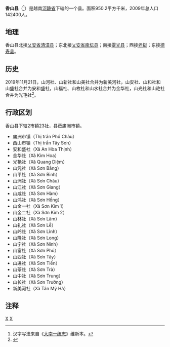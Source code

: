 {{Infobox Settlement
|name                   = 香山县
|settlement_type        = 县
|official_name          = 
|other_name             = 
|native_name            = {{lang|vi|Huyện Hương Sơn}}
|nickname               = 
|motto                  = 
|image_skyline          = Tây Sơn, Hương Sơn, Hà Tĩnh, Việt Nam.jpg
|imagesize              = 
|image_caption          = 
|image_flag             = 
|flag_size              = 
|image_seal             = 
|seal_size              = 
|image_shield           = 
|shield_size            = 
|image_blank_emblem     = 
|blank_emblem_size      = 
|image_map              = {{Infobox mapframe|frame-width=250|zoom=09}}
|mapsize                = 
|map_caption            = 
|image_map1             = 
|mapsize1               = 
|map_caption1           = 
|pushpin_map            = Vietnam
|pushpin_label_position = bottom
|pushpin_map_caption    = 
|pushpin_map1           = 
|pushpin_label_position1= 
|pushpin_map_caption1   = 
|subdivision_type       = 国家
|subdivision_name       = {{flag|Vietnam}}
|subdivision_type1      = [[越南行政区划|省]]
|subdivision_name1      = [[河静省|河静省]]
|subdivision_type2      = 行政区划
|subdivision_name2      = 2市镇23社
|subdivision_type3      = 
|subdivision_name3      = 
|seat_type              = 县莅
|seat                   = {{link-vi|庯洲市镇|Phố Châu}}
|government_type        = 
|leader_title           = 
|leader_name            = 
|leader_title1          = 
|leader_name1           = 
|established_title      = 
|established_date       = 
|area_magnitude         = 
|unit_pref              = 
|area_footnotes         = 
|area_total_km2         = 950.2
|area_land_km2          = 
|area_water_km2         = 
|area_water_percent     = 
|area_urban_km2         = 
|area_metro_km2         = 
|population_as_of       = 2009年
|population_footnotes   = 
|population_note        = 
|population_total       = 142400
|population_density_km2 = auto
|population_metro             = 
|population_density_metro_km2 = 
|population_urban             = 
|population_density_urban_km2 = 
|timezone               = [[越南标准时间|越南标准时间]]
|utc_offset             = +7
|elevation_footnotes    = 
|elevation_m            = 
|coor_type              = 
|coordinates            = 
|postal_code_type       = 
|postal_code            = 
|area_code              = 
|website                = [http://huongson.hatinh.gov.vn 香山县电子信息门户网站]
|footnotes              = 
}}
'''香山县'''（{{vie|v='''Huyện Hương Sơn'''|hn=縣香山}}<ref>汉字写法来自《[[大南一统志|大南一统志]]》维新本。</ref>）是越南[[河静省|河静省]]下辖的一个县。面积950.2平方千米，2009年总人口142400人。

==地理==
香山县北接[[乂安省|乂安省]][[清漳县|清漳县]]；东北接[[乂安省|乂安省]][[南坛县|南坛县]]；南接[[雾光县|雾光县]]；西接[[老挝|老挝]]；东接[[德寿县|德寿县]]。

==历史==
2019年11月21日，山河社、山新社和山美社合并为新美河社，山安社、山和社和山盛社合并为安和盛社，山福社、山枚社和山水社合并为金华社，山光社和山艳社合并为光艳社<ref>{{Cite web |url=https://thuvienphapluat.vn/van-ban/Bo-may-hanh-chinh/Nghi-quyet-819-NQ-UBTVQH14-2019-sap-xep-don-vi-hanh-chinh-cap-xa-thuoc-tinh-Ha-Tinh-430539.aspx |title=Nghị quyết 819/NQ-UBTVQH14 năm 2019 về sắp xếp đơn vị hành chính cấp xã thuộc tỉnh Hà Tĩnh do Ủy ban Thường vụ Quốc hội ban hành |accessdate=2019-12-22 |archive-date=2019-12-22 |archive-url=https://web.archive.org/web/20191222041054/https://thuvienphapluat.vn/van-ban/Bo-may-hanh-chinh/Nghi-quyet-819-NQ-UBTVQH14-2019-sap-xep-don-vi-hanh-chinh-cap-xa-thuoc-tinh-Ha-Tinh-430539.aspx |dead-url=no }}</ref>。

==行政区划==
香山县下辖2市镇23社，县莅庯洲市镇。
*庯洲市镇（Thị trấn Phố Châu）
*西山市镇（Thị trấn Tây Sơn）
*安和盛社（Xã An Hòa Thịnh）
*金华社（Xã Kim Hoa）
*光艳社（Xã Quang Diệm）
*山凭社（Xã Sơn Bằng）
*山平社（Xã Sơn Bình）
*山洲社（Xã Sơn Châu）
*山江社（Xã Sơn Giang）
*山咸社（Xã Sơn Hàm）
*山鸿社（Xã Sơn Hồng）
*山金一社（Xã Sơn Kim 1）
*山金二社（Xã Sơn Kim 2）
*山林社（Xã Sơn Lâm）
*山礼社（Xã Sơn Lễ）
*山岭社（Xã Sơn Lĩnh）
*山隆社（Xã Sơn Long）
*山宁社（Xã Sơn Ninh）
*山富社（Xã Sơn Phú）
*山西社（Xã Sơn Tây）
*山进社（Xã Sơn Tiến）
*山茶社（Xã Sơn Trà）
*山中社（Xã Sơn Trung）
*山长社（Xã Sơn Trường）
*新美河社（Xã Tân Mỹ Hà）

==注释==
{{reflist}}

{{河静省行政区划}}
{{越南北中部之县市镇区域划分}}

[[Category:越南县份|X]]
[[Category:河静省|X]]